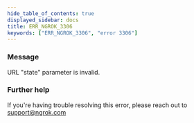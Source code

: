 ```yaml
---
hide_table_of_contents: true
displayed_sidebar: docs
title: ERR_NGROK_3306
keywords: ["ERR_NGROK_3306", "error 3306"]
---
```


### Message

URL "state" parameter is invalid.

### Further help

If you're having trouble resolving this error, please reach out to [support@ngrok.com](mailto:support@ngrok.com?subject=Help%20with%20ERR_NGROK_3306)
